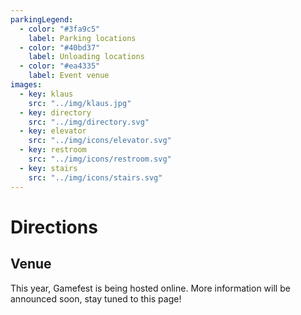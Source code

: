 ---
parkingLegend:
  - color: "#3fa9c5"
    label: Parking locations
  - color: "#40bd37"
    label: Unloading locations
  - color: "#ea4335"
    label: Event venue
images:
  - key: klaus
    src: "../img/klaus.jpg"
  - key: directory
    src: "../img/directory.svg"
  - key: elevator
    src: "../img/icons/elevator.svg"
  - key: restroom
    src: "../img/icons/restroom.svg"
  - key: stairs
    src: "../img/icons/stairs.svg"
---

<Container className="bg-darker top-banner">

# <Icon name="car" className="mr-4" /> Directions

</Container>
<Container as="article">

## Venue

This year, Gamefest is being hosted online. More information will be announced soon, stay tuned to this page!

<!--This year, Gamefest is being hosted in the [Klaus Advanced Computing Building](https://en.wikipedia.org/wiki/Klaus_Advanced_Computing_Building) at Georgia Tech, a three-story academic building that houses a portion of the College of Computing, College of Engineering, and related programs. The building houses cutting edge computing research, with a 500-square-foot data center in the building providing 80 kilowatts of power and cooling capacity for critical enterprise servers. The building's advanced infrastructure provides 1 Gpbs networking to all ports with a 10 Gbps uplink to the campus network as well as high-density 802.11n wireless networking support.

The unique electrical and networking infrastructure makes the Klaus Building a perfect place to host a LAN event, making sure that power and latency are never an issue. **Each BYOC tournament seat comes with one ethernet port and one power port to power your computer setup**, though **a power splitter may be necessary to power a combined monitor+computer setup.**

<Space h="0.5rem" />
<Image children={props.images.klaus} overlay="rgba(20,20,20,0.2)" />
<Space h="2rem" />

**Klaus Advanced Computing Building**<br />
266 Ferst Dr<br />
Atlanta, GA 30332<br />
Georgia Institute of Technology

<div className="underline-links text-white">

[Open in Google Maps](https://goo.gl/maps/quYJu7ZsKt12)

</div>-->
<!--<section className="raised p-4 mt-5 mb-5">

### Parking

Parking can be found at one of the nearby visitor parking areas (marked on the map). These parking spaces may require payment to park, and may be full. **There is a Georgia Tech home football game on Saturday, November 2nd, so parking may be limited, especially in the southern parking location**.

For Georgia Tech students with parking passes, the Klaus building parking deck may be open over the weekend without restriction.

Additionally, as has been marked on the map, there is an unloading area next to the venue to help with unloading setups/PCs/etc. **This is not a parking zone.**

<Row className="parking">
<Col md={12} lg={9}>

<div children={(() => {
  const center = { lat: 33.778632, lng: -84.39667 };
  return <ParkingMap zoom={17} center={center} markers={[
    {
      position: { lat: 33.776856, lng: -84.396203 },
      title: "Klaus Advanced Computing Building",
      icon: "/img/map/red-pin.png"
    },
    {
      position: { lat: 33.777224, lng: -84.397256 },
      title: "College of Computing Building",
      icon: "/img/map/red-pin.png"
    },
    {
      position: { lat: 33.777506, lng: -84.396657 },
      title: "Klaus Unloading Deck",
      icon: "/img/map/green-pin.png"
    },
    {
      position: { lat: 33.779934, lng: -84.398711 },
      title: "North Campus Parking Deck",
      icon: "/img/map/blue-pin.png"
    },
    {
      position: { lat: 33.778007, lng: -84.398917 },
      title: "Howey Visitor Parking",
      icon: "/img/map/blue-pin.png"
    }
  ]} />
})()} />

</Col>
<Col md={12} lg={3}><ul className="parking--legend raised">
<li><Icon name="circle" style={{color:"#3fa9c5"}} /> Parking locations</li>
<li><Icon name="circle" style={{color:"#40bd37"}} /> Unloading locations</li>
<li><Icon name="circle" style={{color:"#ea4335"}} /> Event venue</li>
</ul></Col>
</Row>

</section>-->

<!--### Event Map

Each game will have its tournament in one of Georgia Tech's academic classrooms, which feature seating and tables depending on the room. _Click to view/download larger map_

<Row>
<Col md={12} lg={9}>
<Link href="/directory.pdf">
<Image className="raised directory" svg={props.images.directory.childImageSvg} />
</Link>
</Col>
<Col md={12} lg={3} className="directory-legend">

#### Legend

<hr className="primary-hr" />

1. Registration
2. Sponsor Tabling
3. Food Station
4. Freeplay Area
5. Unloading Zone

---

<ul className="directory-legend--icons">
  <li><Image svg={props.images.elevator.childImageSvg} /> Restrooms</li>
  <li><Image svg={props.images.stairs.childImageSvg} /> Elevator</li>
  <li><Image svg={props.images.restroom.childImageSvg} /> Stairs</li>
</ul>
</Col>
</Row>-->
<Space h="3rem" />
</Container>
